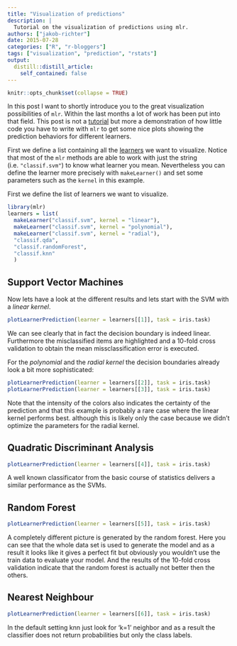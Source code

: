 ```yaml
---
title: "Visualization of predictions"
description: |
  Tutorial on the visualization of predictions using mlr.
authors: ["jakob-richter"]
date: 2015-07-28
categories: ["R", "r-bloggers"]
tags: ["visualization", "prediction", "rstats"]
output:
  distill::distill_article:
    self_contained: false
---
```


```r
knitr::opts_chunk$set(collapse = TRUE)
```

In this post I want to shortly introduce you to the great visualization possibilities of `mlr`.
Within the last months a lot of work has been put into that field.
This post is not a [tutorial](https://mlr.mlr-org.com/) but more a demonstration of how little code you have to write with `mlr` to get some nice plots showing the prediction behaviors for different learners.

<!--more-->

First we define a list containing all the [learners](https://mlr.mlr-org.com/articles/tutorial/devel/integrated_learners.html) we want to visualize.
Notice that most of the `mlr` methods are able to work with just the string (i.e. `"classif.svm"`) to know what learner you mean.
Nevertheless you can define the learner more precisely with `makeLearner()` and set some parameters such as the `kernel` in this example.

First we define the list of learners we want to visualize.

```r
library(mlr)
learners = list(
  makeLearner("classif.svm", kernel = "linear"),
  makeLearner("classif.svm", kernel = "polynomial"),
  makeLearner("classif.svm", kernel = "radial"),
  "classif.qda",
  "classif.randomForest",
  "classif.knn"
  )
```

## Support Vector Machines
Now lets have a look at the different results and lets start with the SVM with a *linear kernel*.

```r
plotLearnerPrediction(learner = learners[[1]], task = iris.task)
```

We can see clearly that in fact the decision boundary is indeed linear.
Furthermore the misclassified items are highlighted and a 10-fold cross validation to obtain the mean missclassification error is executed.

For the *polynomial* and the *radial kernel* the decision boundaries already look a bit more sophisticated:

```r
plotLearnerPrediction(learner = learners[[2]], task = iris.task)
plotLearnerPrediction(learner = learners[[3]], task = iris.task)
```

Note that the intensity of the colors also indicates the certainty of the prediction and that this example is probably a rare case where the linear kernel performs best. although this is likely only the case because we didn't optimize the parameters for the radial kernel.

## Quadratic Discriminant Analysis
```r
plotLearnerPrediction(learner = learners[[4]], task = iris.task)
```

A well known classificator from the basic course of statistics delivers a similar performance as the SVMs.

## Random Forest
```r
plotLearnerPrediction(learner = learners[[5]], task = iris.task)
```

A completely different picture is generated by the random forest.
Here you can see that the whole data set is used to generate the model and as a result it looks like it gives a perfect fit but obviously you wouldn't use the train data to evaluate your model.
And the results of the 10-fold cross validation indicate that the random forest is actually not better then the others.

## Nearest Neighbour
```r
plotLearnerPrediction(learner = learners[[6]], task = iris.task)
```

In the default setting knn just look for 'k=1' neighbor and as a result the classifier does not return probabilities but only the class labels.

